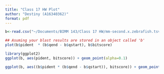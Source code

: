 ```yaml
---
title: "Class 17 HW Plot"
author: "Destiny (A16340362)"
format: pdf
---
```

```r
b<-read.csv("~/Documents/BIMM 143/Class 17 HW/mm-second.x.zebrafish.tsv", sep="\t", col.names=c("qseqid", "sseqid", "pident", "length", "mismatch", "gapopen", "qstart", "qend", "sstart", "send", "evalue", "bitscore"))
```

```r
## Asuming your blast results are stored in an object called 'b'
plot(b$pident  * (b$qend - b$qstart), b$bitscore)
```
```r
library(ggplot2)
ggplot(b, aes(pident, bitscore)) + geom_point(alpha=0.1) 
```

```r
ggplot(b, aes((b$pident * (b$qend - b$qstart)), bitscore)) + geom_point(alpha=0.1) + geom_smooth()

```

